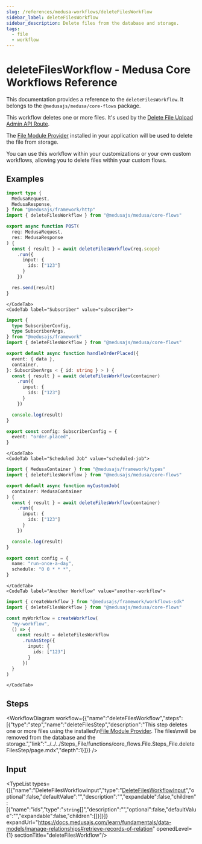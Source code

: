```yaml
---
slug: /references/medusa-workflows/deleteFilesWorkflow
sidebar_label: deleteFilesWorkflow
sidebar_description: Delete files from the database and storage.
tags:
  - file
  - workflow
---
```



# deleteFilesWorkflow - Medusa Core Workflows Reference

This documentation provides a reference to the `deleteFilesWorkflow`. It belongs to the `@medusajs/medusa/core-flows` package.

This workflow deletes one or more files. It's used by the
[Delete File Upload Admin API Route](https://docs.medusajs.com/api/admin#uploads\_deleteuploadsid).

The [File Module Provider](https://docs.medusajs.com/resources/infrastructure-modules/file) installed
in your application will be used to delete the file from storage.

You can use this workflow within your customizations or your own custom workflows, allowing you to
delete files within your custom flows.

<SourceCodeLink link="https://github.com/medusajs/medusa/blob/ac76e19194a4b1b7f6c8e4fbcfc956c981a572f7/packages/core/core-flows/src/file/workflows/delete-files.ts#L29" />

## Examples

<CodeTabs group="workflow-exection">
    <CodeTab label="API Route" value="api-route">
    
```ts title="src/api/workflow/route.ts"
import type {
  MedusaRequest,
  MedusaResponse,
} from "@medusajs/framework/http"
import { deleteFilesWorkflow } from "@medusajs/medusa/core-flows"

export async function POST(
  req: MedusaRequest,
  res: MedusaResponse
) {
  const { result } = await deleteFilesWorkflow(req.scope)
    .run({
      input: {
        ids: ["123"]
      }
    })

  res.send(result)
}
```

    </CodeTab>
    <CodeTab label="Subscriber" value="subscriber">
    
```ts title="src/subscribers/order-placed.ts"
import {
  type SubscriberConfig,
  type SubscriberArgs,
} from "@medusajs/framework"
import { deleteFilesWorkflow } from "@medusajs/medusa/core-flows"

export default async function handleOrderPlaced({
  event: { data },
  container,
}: SubscriberArgs < { id: string } > ) {
  const { result } = await deleteFilesWorkflow(container)
    .run({
      input: {
        ids: ["123"]
      }
    })

  console.log(result)
}

export const config: SubscriberConfig = {
  event: "order.placed",
}
```

    </CodeTab>
    <CodeTab label="Scheduled Job" value="scheduled-job">
    
```ts title="src/jobs/message-daily.ts"
import { MedusaContainer } from "@medusajs/framework/types"
import { deleteFilesWorkflow } from "@medusajs/medusa/core-flows"

export default async function myCustomJob(
  container: MedusaContainer
) {
  const { result } = await deleteFilesWorkflow(container)
    .run({
      input: {
        ids: ["123"]
      }
    })

  console.log(result)
}

export const config = {
  name: "run-once-a-day",
  schedule: "0 0 * * *",
}
```

    </CodeTab>
    <CodeTab label="Another Workflow" value="another-workflow">
    
```ts title="src/workflows/my-workflow.ts"
import { createWorkflow } from "@medusajs/framework/workflows-sdk"
import { deleteFilesWorkflow } from "@medusajs/medusa/core-flows"

const myWorkflow = createWorkflow(
  "my-workflow",
  () => {
    const result = deleteFilesWorkflow
      .runAsStep({
        input: {
          ids: ["123"]
        }
      })
  }
)
```

    </CodeTab>
  </CodeTabs>

## Steps

<WorkflowDiagram workflow={{"name":"deleteFilesWorkflow","steps":[{"type":"step","name":"deleteFilesStep","description":"This step deletes one or more files using the installed\n[File Module Provider](https://docs.medusajs.com/resources/infrastructure-modules/file). The files\nwill be removed from the database and the storage.","link":"../../../Steps_File/functions/core_flows.File.Steps_File.deleteFilesStep/page.mdx","depth":1}]}} />

## Input

<TypeList types={[{"name":"DeleteFilesWorkflowInput","type":"[DeleteFilesWorkflowInput](../../../../types/core_flows.DeleteFilesWorkflowInput/page.mdx)","optional":false,"defaultValue":"","description":"","expandable":false,"children":[{"name":"ids","type":"`string`[]","description":"","optional":false,"defaultValue":"","expandable":false,"children":[]}]}]} expandUrl="https://docs.medusajs.com/learn/fundamentals/data-models/manage-relationships#retrieve-records-of-relation" openedLevel={1} sectionTitle="deleteFilesWorkflow"/>
